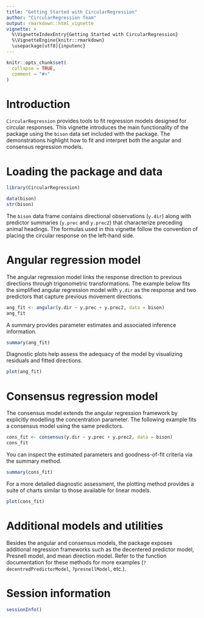 ```yaml
---
title: "Getting Started with CircularRegression"
author: "CircularRegression Team"
output: rmarkdown::html_vignette
vignette: >
  %\VignetteIndexEntry{Getting Started with CircularRegression}
  %\VignetteEngine{knitr::rmarkdown}
  \usepackage[utf8]{inputenc}
---
```


```r
knitr::opts_chunk$set(
  collapse = TRUE,
  comment = "#>"
)
```

# Introduction

`CircularRegression` provides tools to fit regression models designed for circular
responses. This vignette introduces the main functionality of the package using
the `bison` data set included with the package. The demonstrations highlight
how to fit and interpret both the angular and consensus regression models.

# Loading the package and data

```r
library(CircularRegression)

data(bison)
str(bison)
```

The `bison` data frame contains directional observations (`y.dir`) along with
predictor summaries (`y.prec` and `y.prec2`) that characterize preceding animal
headings. The formulas used in this vignette follow the convention of placing the
circular response on the left-hand side.

# Angular regression model

The angular regression model links the response direction to previous directions
through trigonometric transformations. The example below fits the simplified
angular regression model with `y.dir` as the response and two predictors that
capture previous movement directions.

```r
ang_fit <- angular(y.dir ~ y.prec + y.prec2, data = bison)
ang_fit
```

A summary provides parameter estimates and associated inference information.

```r
summary(ang_fit)
```

Diagnostic plots help assess the adequacy of the model by visualizing residuals
and fitted directions.

```r
plot(ang_fit)
```

# Consensus regression model

The consensus model extends the angular regression framework by explicitly
modelling the concentration parameter. The following example fits a consensus
model using the same predictors.

```r
cons_fit <- consensus(y.dir ~ y.prec + y.prec2, data = bison)
cons_fit
```

You can inspect the estimated parameters and goodness-of-fit criteria via the
summary method.

```r
summary(cons_fit)
```

For a more detailed diagnostic assessment, the plotting method provides a suite
of charts similar to those available for linear models.

```r
plot(cons_fit)
```

# Additional models and utilities

Besides the angular and consensus models, the package exposes additional
regression frameworks such as the decentered predictor model, Presnell model,
and mean direction model. Refer to the function documentation for these
methods for more examples (`?decentredPredictorModel`, `?presnellModel`,
etc.).

# Session information

```r
sessionInfo()
```
